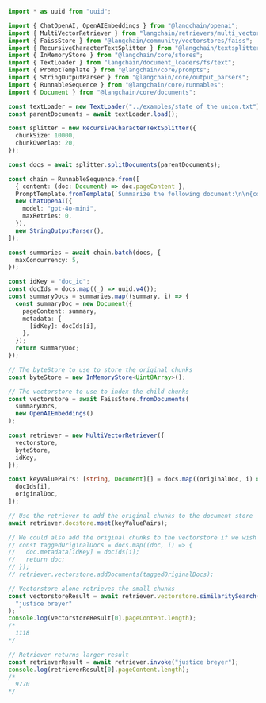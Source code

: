 ```typescript
import * as uuid from "uuid";

import { ChatOpenAI, OpenAIEmbeddings } from "@langchain/openai";
import { MultiVectorRetriever } from "langchain/retrievers/multi_vector";
import { FaissStore } from "@langchain/community/vectorstores/faiss";
import { RecursiveCharacterTextSplitter } from "@langchain/textsplitters";
import { InMemoryStore } from "@langchain/core/stores";
import { TextLoader } from "langchain/document_loaders/fs/text";
import { PromptTemplate } from "@langchain/core/prompts";
import { StringOutputParser } from "@langchain/core/output_parsers";
import { RunnableSequence } from "@langchain/core/runnables";
import { Document } from "@langchain/core/documents";

const textLoader = new TextLoader("../examples/state_of_the_union.txt");
const parentDocuments = await textLoader.load();

const splitter = new RecursiveCharacterTextSplitter({
  chunkSize: 10000,
  chunkOverlap: 20,
});

const docs = await splitter.splitDocuments(parentDocuments);

const chain = RunnableSequence.from([
  { content: (doc: Document) => doc.pageContent },
  PromptTemplate.fromTemplate(`Summarize the following document:\n\n{content}`),
  new ChatOpenAI({
    model: "gpt-4o-mini",
    maxRetries: 0,
  }),
  new StringOutputParser(),
]);

const summaries = await chain.batch(docs, {
  maxConcurrency: 5,
});

const idKey = "doc_id";
const docIds = docs.map((_) => uuid.v4());
const summaryDocs = summaries.map((summary, i) => {
  const summaryDoc = new Document({
    pageContent: summary,
    metadata: {
      [idKey]: docIds[i],
    },
  });
  return summaryDoc;
});

// The byteStore to use to store the original chunks
const byteStore = new InMemoryStore<Uint8Array>();

// The vectorstore to use to index the child chunks
const vectorstore = await FaissStore.fromDocuments(
  summaryDocs,
  new OpenAIEmbeddings()
);

const retriever = new MultiVectorRetriever({
  vectorstore,
  byteStore,
  idKey,
});

const keyValuePairs: [string, Document][] = docs.map((originalDoc, i) => [
  docIds[i],
  originalDoc,
]);

// Use the retriever to add the original chunks to the document store
await retriever.docstore.mset(keyValuePairs);

// We could also add the original chunks to the vectorstore if we wish
// const taggedOriginalDocs = docs.map((doc, i) => {
//   doc.metadata[idKey] = docIds[i];
//   return doc;
// });
// retriever.vectorstore.addDocuments(taggedOriginalDocs);

// Vectorstore alone retrieves the small chunks
const vectorstoreResult = await retriever.vectorstore.similaritySearch(
  "justice breyer"
);
console.log(vectorstoreResult[0].pageContent.length);
/*
  1118
*/

// Retriever returns larger result
const retrieverResult = await retriever.invoke("justice breyer");
console.log(retrieverResult[0].pageContent.length);
/*
  9770
*/
```